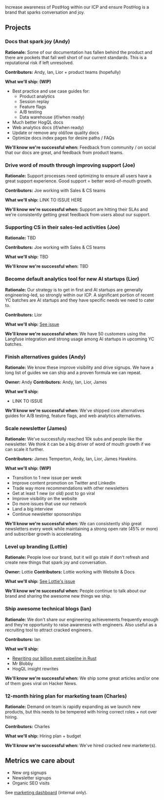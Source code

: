 Increase awareness of PostHog within our ICP and ensure PostHog is a brand that sparks conversation and joy.

## Projects

### Docs that spark joy (Andy)

**Rationale:** Some of our documentation has fallen behind the product and there are pockets that fall well short of our current standards. This is a reputational risk if left unresolved.

**Contributors:** Andy, Ian, Lior + product teams (hopefully)

**What we'll ship: (WIP)**
- Best practice and use case guides for:
  - Product analytics
  - Session replay
  - Feature flags
  - A/B testing
  - Data warehouse (if/when ready)
- Much better HogQL docs
- Web analytics docs (if/when ready)
- Update or remove any old/low quality docs
- Optimize docs index pages for desire paths / FAQs

**We'll know we're successful when:** Feedback from community / on social that our docs are great, and feedback from product teams.

### Drive word of mouth through improving support (Joe)

**Rationale:** Support processes need optimizing to ensure all users have a great support experience. Good support = better word-of-mouth growth.

**Contributors:** Joe working with Sales & CS teams

**What we'll ship:** LINK TO ISSUE HERE

**We'll know we're successful when:** Support are hitting their SLAs and we're consistently getting great feedback from users about our support.

### Supporting CS in their sales-led activities (Joe)

**Rationale:** TBD

**Contributors:** Joe working with Sales & CS teams

**What we'll ship:** TBD

**We'll know we're successful when:** TBD

### Become default analytics tool for new AI startups (Lior)

**Rationale:** Our strategy is to get in first and AI startups are generally engineering-led, so strongly within our ICP. A significant portion of recent YC batches are AI startups and they have specific needs we need to cater to.

**Contributors:** Lior

**What we'll ship:** [See issue](https://github.com/PostHog/meta/issues/190)

**We'll know we're successful when:** We have 50 customers using the Langfuse integration and strong usage among AI startups in upcoming YC batches.

### Finish alternatives guides (Andy)

**Rationale:** We know these improve visibility and drive signups. We have a long list of guides we can ship and a proven formula we can repeat.

**Owner:** Andy
**Contributors:** Andy, Ian, Lior, James

**What we'll ship:**
- LINK TO ISSUE

**We'll know we're successful when:** We've shipped core alternatives guides for A/B testing, feature flags, and web analytics alternatives.

### Scale newsletter (James)

**Rationale:** We've successfully reached 10k subs and people like the newsletter. We think it can be a big driver of word of mouth growth if we can scale it further.

**Contributors:** James Temperton, Andy, Ian, Lior, James Hawkins. 

**What we'll ship: (WIP)**
- Transition to 1 new issue per week
- Improve content promotion on Twitter and LinkedIn
- Trade way more recommendations with other newsletters
- Get at least 1 new (or old) post to go viral
- Improve visibility on the website
- Do more issues that use our network
- Land a big interview
- Continue newsletter sponsorships

**We'll know we're successful when:** We can consistently ship great newsletters every week while maintaining a strong open rate (45% or more) and subscriber growth is accelerating.

### Level up branding (Lottie)

**Rationale:** People love our brand, but it will go stale if don't refresh and create new things that spark joy and conversation.

**Owner:** Lottie
**Contributors:** Lottie working with Website & Docs

**What we'll ship:** [See Lottie's issue](https://github.com/PostHog/meta/issues/191)

**We'll know we're successful when:** People continue to talk about our brand and sharing the awesome new things we ship.

### Ship awesome technical blogs (Ian)

**Rationale:** We don't share our engineering achievements frequently enough and they're opportunity to raise awareness with engineers. Also useful as a recruiting tool to attract cracked engineers.

**Contributors:** Ian

**What we'll ship:**
  - [Rewriting our billion event pipeline in Rust](https://github.com/PostHog/posthog.com/issues/7893)
  - Mr Blobby
  - HogQL insight rewrites

**We'll know we're successful when:** We ship some great articles and/or one of them goes viral on Hacker News.

### 12-month hiring plan for marketing team (Charles)

**Rationale:** Demand on team is rapidly expanding as we launch new products, but this needs to be tempered with hiring correct roles + not over hiring.

**Contributors:** Charles

**What we'll ship:** Hiring plan + budget

**We'll know we're successful when:** We've hired cracked new marketer(s).

## Metrics we care about

- New org signups
- Newsletter signups
- Organic SEO visits

See [marketing dashboard](https://us.posthog.com/project/2/dashboard/51661) (internal only).